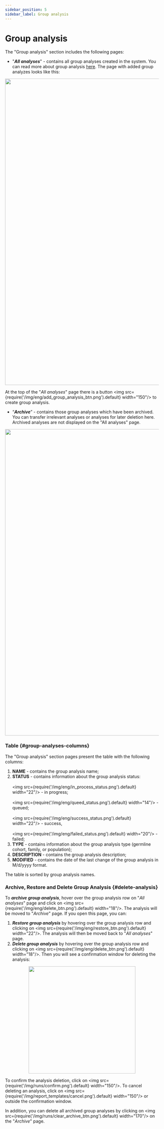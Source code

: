 ```yaml
---
sidebar_position: 5
sidebar_label: Group analysis
---
```


# Group analysis

The "Group analysis" section includes the following pages:
- "***All analyses***" - contains all group analyses created in the system.
You can read more about group analysis [here](/group-analysis). The page with added group analyzes looks like this:

<p align="center">
<img src={require('/img/eng/analyses_page.png').default} width="1000"/>
</p>

At the top of the "<i>All analyses</i>" page there is
a button <img src={require('/img/eng/add_group_analysis_btn.png').default} width="150"/> to create group analysis.

- “***Archive***” - contains those group analyses which have been archived. You can transfer irrelevant analyses or
analyses for later deletion here. Archived analyses are not displayed on the "All analyses" page.

<p align="center">
<img src={require('/img/eng/archive_ga.png').default} width="1000"/>
</p>

### Table {#group-analyses-columns}

The "Group analysis" section pages present the table with the following columns:
1. **NAME** - contains the group analysis name;
2. **STATUS** - contains information about the group
analysis status:<br></br><img src={require('/img/eng/in_process_status.png').default} width="22"/> - in
progress;<br></br><img src={require('/img/eng/queed_status.png').default} width="14"/> -
queued;<br></br><img src={require('/img/eng/success_status.png').default} width="22"/> -
success,<br></br><img src={require('/img/eng/failed_status.png').default} width="20"/> - failed;
3. **TYPE** - contains information about the group analysis type (germline cohort, family, or population);
4. **DESCRIPTION** - contains the group analysis description;
5. **MODIFIED** - contains the date of the last change of the group analysis in M/d/yyyy format.

The table is sorted by group analysis names.

### Archive, Restore and Delete Group Analysis {#delete-analysis}

To ***archive group analysis***, hover over the group analysis row on "*All analyses*" page and
click on <img src={require('/img/eng/delete_btn.png').default} width="18"/>. The analysis will be moved to
"*Archive*" page. If you open this page, you can:
1. ***Restore group analysis*** by hovering over the group analysis row and
clicking on <img src={require('/img/eng/restore_btn.png').default} width="22"/>. The analysis will then be moved
back to "*All analyses*" page.
2. ***Delete group analysis*** by hovering over the group analysis row and
clicking on <img src={require('/img/eng/delete_btn.png').default} width="18"/>.
Then you will see a confirmation window for deleting the analysis:

<p align="center">
<img src={require('/img/group_analysis/confirmation_delete.png').default} width="350"/>
</p>

To confirm the analysis deletion, click on <img src={require('/img/runs/confirm.png').default} width="150"/>.
To cancel deleting an analysis, click on <img src={require('/img/report_templates/cancel.png').default} width="150"/>
or outside the confirmation window.

In addition, you can delete all archived group analyses by
clicking on <img src={require('/img/runs/clear_archive_btn.png').default} width="170"/> on the "*Archive*" page.
